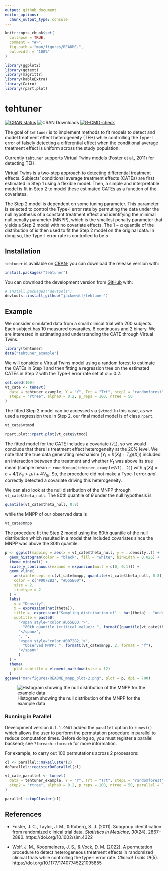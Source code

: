 ```yaml
---
output: github_document
editor_options: 
  chunk_output_type: console
---
```


<!-- README.md is generated from README.Rmd. Please edit that file -->

```r
knitr::opts_chunk$set(
  collapse = TRUE,
  comment = "#>",
  fig.path = "man/figures/README-",
  out.width = "100%"
)

library(ggplot2)
library(ggtext)
library(magrittr)
library(kableExtra)
library(Cairo)
library(rpart.plot)
```

# tehtuner

<!-- badges: start -->
[![CRAN status](https://www.r-pkg.org/badges/version/tehtuner)](https://CRAN.R-project.org/package=tehtuner)
![CRAN Downloads](https://cranlogs.r-pkg.org/badges/grand-total/tehtuner)
[![R-CMD-check](https://github.com/jackmwolf/tehtuner/workflows/R-CMD-check/badge.svg)](https://github.com/jackmwolf/tehtuner/actions)
<!-- badges: end -->

The goal of `tehtuner` is to implement methods to fit models to detect and model
treatment effect heterogeneity (TEH) while controlling the Type-I error of falsely 
detecting a differential effect when the conditional average treatment effect is
uniform across the study population.

Currently `tehtuner` supports Virtual Twins models (Foster 
et al., 2011) for detecting TEH.

Virtual Twins is a two-step approach to detecting differential treatment
effects. Subjects' conditional average treatment effects (CATEs) are first
estimated in Step 1 using a flexible model. Then, a simple and interpretable
model is fit in Step 2 to model these estimated CATEs as a function of the
covariates.

The Step 2 model is dependent on some tuning parameter. This parameter is
selected to control the Type-I error rate by permuting the data under the
null hypothesis of a constant treatment effect and identifying the minimal
null penalty parameter (MNPP), which is the smallest penalty parameter that
yields a Step 2 model with no covariate effects. The $1-\alpha$ quantile
of the distribution of is then used to fit the Step 2 model on the original
data.
In dong so, the Type-I error rate is controlled to be $\alpha$.

## Installation

`tehtuner` is available on [CRAN](https://CRAN.R-project.org); you can download the release version with:

``` r
install.packages("tehtuner")
```

You can download the development version from [GitHub](https://github.com/) with:

``` r
# install.packages("devtools")
devtools::install_github("jackmwolf/tehtuner")
```
## Example

We consider simulated data from a small clinical trial with 200 subjects.
Each subject has 10 measured covaraites, 8 continuous and 2 binary.
We are interested in estimating and understanding the CATE through Virtual Twins.

```r
library(tehtuner)
data("tehtuner_example")
```

We will consider a Virtual Twins model using a random forest to estimate the CATEs in Step 1 and then fitting a regression tree on the estimated CATEs in Step 2 with the Type-I error rate set at $\alpha = 0.2$.

```r
set.seed(100)
vt_cate <- tunevt(
  data = tehtuner_example, Y = "Y", Trt = "Trt", step1 = "randomforest",
  step2 = "rtree", alpha0 = 0.2, p_reps = 100, ntree = 50
)
```

The fitted Step 2 model can be accessed via `$vtmod`. 
In this case, as we used a regression tree in Step 2, our final model model is of class `rpart`.
```r
vt_cate$vtmod

rpart.plot::rpart.plot(vt_cate$vtmod)
```

The fitted model for the CATE includes a covariate (`V1`), so we would conclude that there is treatment effect heterogeneity at the 20% level. 
We note that the true data generating mechanism ($Y_i = h(X_i) + T_i g(X_i)$) included an interaction between the treatment and whether $V_1$ was above its true mean (sample mean `r round(mean(tehtuner_example$V1), 2)`) with $g(X_i) = c + 4I(V_{1i}>\mu_1)+4V_{9i}$. 
So, the procedure did not make a Type-I error *and* correctly detected a covariate driving this heterogeneity.

We can also look at the null distribution of the MNPP through `vt_cate$theta_null`.
The 80th quantile of $\hat\theta$ under the null hypothesis is
```r
quantile(vt_cate$theta_null, 0.8)
```

while the MNPP of our observed data is
```r
vt_cate$mnpp
```

The procedure fit the Step 2 model using the 80th quantile of the null distribution which resulted in a model that included covariates since the MNPP was above the 80th quantile.

```r
p <- ggplot(mapping = aes(x = vt_cate$theta_null, y = ..density..)) +
  geom_histogram(color = "black", fill = "white", binwidth = 0.025) +
  theme_minimal() +
  scale_y_continuous(expand = expansion(mult = c(0, 0.1))) +
  geom_vline(
    aes(xintercept = c(vt_cate$mnpp, quantile(vt_cate$theta_null, 0.8))),
    color = c("#0072B2", "#D55E00"),
    size = 2,
    linetype = 2
  ) + 
  labs(
    y = "Density",
    x = expression(hat(theta)),
    title =  expression("Sampling distribution of" ~ hat(theta) ~ "under" ~ H[0]),
    subtitle = paste0(
      "<span style='color:#D55E00;'>",
        "80th quantile (critical value): ", formatC(quantile(vt_cate$theta_null, 0.8), digits = 2, format = "f"),
      "</span>",
      "; ",
      "<span style='color:#0072B2;'>",
        "Observed MNPP: ", formatC(vt_cate$mnpp, 2, format = "f"), 
      "</span>"
      )
  ) +
  theme(
    plot.subtitle = element_markdown(size = 12)
  )
ggsave("man/figures/README_mnpp_plot-2.png", plot = p, dpi = 700)
```

![Histogram showing the null distribution of the MNPP for the example data](man/figures/README_mnpp_plot-2.png)

### Running in Parallel

Development version `0.1.1.9001` added the `parallel` option to `tunevt()` which allows the user to perform the permutation procedure in parallel to reduce computation times. 
Before doing so, you must register a parallel backend; see `?foreach::foreach` for more information.

For example, to carry out 100 permutations across 2 processors:

```r
cl <- parallel::makeCluster(2)
doParallel::registerDoParallel(cl)

vt_cate_parallel <- tunevt(
  data = tehtuner_example, Y = "Y", Trt = "Trt", step1 = "randomforest",
  step2 = "rtree", alpha0 = 0.2, p_reps = 100, ntree = 50, parallel = TRUE
)

parallel::stopCluster(cl)
```


## References

- Foster, J. C., Taylor, J. M., & Ruberg, S. J. (2011). Subgroup identification from randomized clinical trial data. _Statistics in Medicine, 30_(24), 2867–2880. https://doi.org/10.1002/sim.4322

- Wolf, J. M., Koopmeiners, J. S., & Vock, D. M. (2022). A permutation procedure to detect heterogeneous treatment effects in randomized clinical trials while controlling the type-I error rate. _Clinical Trials 19_(5). https://doi.org/10.1177/17407745221095855
